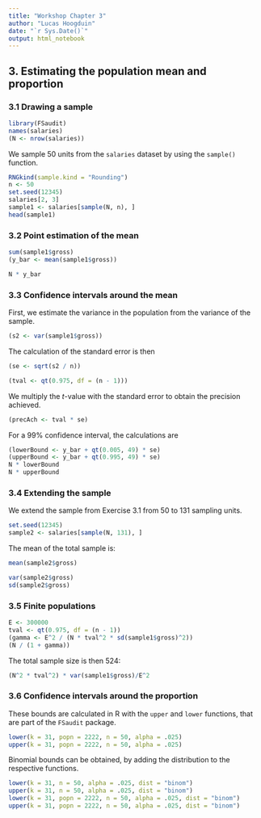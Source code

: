 ```yaml
---
title: "Workshop Chapter 3"
author: "Lucas Hoogduin"
date: "`r Sys.Date()`"
output: html_notebook
---
```


## 3. Estimating the population mean and proportion

### 3.1 Drawing a sample

```r
library(FSaudit)
names(salaries)
(N <- nrow(salaries))
```
We sample 50 units from the `salaries` dataset by using the `sample()` function.

```r
RNGkind(sample.kind = "Rounding")
n <- 50
set.seed(12345)
salaries[2, 3]
sample1 <- salaries[sample(N, n), ]
head(sample1)
```
### 3.2 Point estimation of the mean

```r
sum(sample1$gross)
(y_bar <- mean(sample1$gross))
```
```r
N * y_bar
```

### 3.3 Confidence intervals around the mean

First, we estimate the variance in the population from the variance of the sample.

```r
(s2 <- var(sample1$gross))
```

The calculation of the standard error is then

```r
(se <- sqrt(s2 / n))
```

```r
(tval <- qt(0.975, df = (n - 1)))
```

We multiply the $t$-value with the standard error to obtain the precision achieved.

```r
(precAch <- tval * se)
```

For a 99\% confidence interval, the calculations are

```r
(lowerBound <- y_bar + qt(0.005, 49) * se)
(upperBound <- y_bar + qt(0.995, 49) * se)
N * lowerBound
N * upperBound
```

### 3.4 Extending the sample

We extend the sample from Exercise 3.1 from 50 to 131 sampling units.

```r
set.seed(12345)
sample2 <- salaries[sample(N, 131), ]
```

The mean of the total sample is:

```r
mean(sample2$gross)
```

```r
var(sample2$gross)
sd(sample2$gross)
```


### 3.5 Finite populations

```r
E <- 300000
tval <- qt(0.975, df = (n - 1))
(gamma <- E^2 / (N * tval^2 * sd(sample1$gross)^2))
(N / (1 + gamma))
```

The total sample size is then 524:

```r
(N^2 * tval^2) * var(sample1$gross)/E^2
```

### 3.6 Confidence intervals around the proportion

These bounds are calculated in R with the `upper` and `lower` functions, that are part of the `FSaudit` package.

```r
lower(k = 31, popn = 2222, n = 50, alpha = .025)
upper(k = 31, popn = 2222, n = 50, alpha = .025)
```

Binomial bounds can be obtained, by adding the distribution to the respective functions.

```r
lower(k = 31, n = 50, alpha = .025, dist = "binom")
upper(k = 31, n = 50, alpha = .025, dist = "binom")
lower(k = 31, popn = 2222, n = 50, alpha = .025, dist = "binom")
upper(k = 31, popn = 2222, n = 50, alpha = .025, dist = "binom")
```
